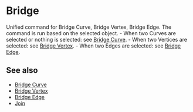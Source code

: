 
# Bridge

<Reference shortcut="" command="Bridge" button="" />

Unified command for Bridge Curve, Bridge Vertex, Bridge Edge. The command is run based on the selected object.
     - When two Curves are selected or nothing is selected: see [Bridge Curve](./bridge-curve).
     - When two Vertices are selected: see [Bridge Vertex](./bridge-vertex).
     - When two Edges are selected: see [Bridge Edge](./bridge-edge).

## See also
- [Bridge Curve](./bridge-curve)
- [Bridge Vertex](./bridge-vertex)
- [Bridge Edge](./bridge-edge)
- [Join](./join)






